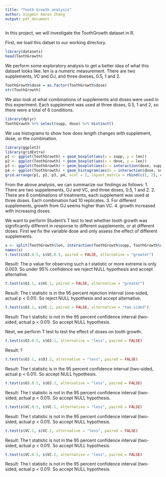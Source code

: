 ```yaml
---
title: "Tooth Growth analysis"
author: Xingmin Aaron Zhang
output: pdf_document
---
```


In this project, we will investigate the ToothGrowth dataset in R. 

First, we load this datset to our working directory.
```r
library(datasets)
head(ToothGrowth)
```

We perform some exploratory analysis to get a better idea of what this dataset looks like. len is a numeric measurement. There are two supplements, VC and OJ, and three doeses, 0.5, 1 and 2. 
```r
ToothGrowth$dose = as.factor(ToothGrowth$dose)
str(ToothGrowth)
```

We also look at what combinations of supplements and doses were used in this experiment. Each supplement was used at three doses, 0.5, 1 and 2, so there were a total of 6 conditions.
```r
library(dplyr)
ToothGrowth %>% select(supp, dose) %>% distinct()
```

We use histograms to show how does length changes with supplement, dose, or the combination.
```r
library(ggplot2)
library(gridExtra)
p1 <- ggplot(ToothGrowth) + geom_boxplot(aes(x = supp, y = len))
p2 <- ggplot(ToothGrowth) + geom_boxplot(aes(x = dose, y = len))
p3 <- ggplot(ToothGrowth) + geom_boxplot(aes(x = interaction(dose, supp), y = len))
p4 <- ggplot(ToothGrowth) + geom_histogram(aes(x = interaction(dose, supp)), stat = "count")
grid.arrange(p1, p2, p3, p4, ncol = 2, layout_matrix = rbind(c(1, 2), c(3, 3), c(4,4)))
```

From the above analysis, we can summarize our findings as follows:
1. There are two suppelements, OJ and VC, and three doses, 0.5, 1 and 2.
2. There are 6 combinations of treatments, each supplement was used at three doses. Each combination had 10 replicates.
3. For different supplements, growth from OJ seems higher than VC.
4. growth increased with increasing doses.

We want to perform Student's T test to test whether tooth growth was significantly different in response to different supplements, or at different doses. First we fix the variable dose and only assess the effect of different supplements.
```r
s <- split(ToothGrowth$len, interaction(ToothGrowth$supp, ToothGrowth$dose)) 
names(s)
t.test(s$OJ.0.5, s$VC.0.5, paired = FALSE, alternative = "greater")
```
Result: The p value for observing such a t statistic or more extreme is only 0.003. So under 95% confidence we reject NULL hypothesis and accept alternative. 

```r
t.test(s$OJ.1, s$VC.1, paired = FALSE, alternative = "greater")
```
Result: The t statistic is in the 95 percent rejection interval (one-sided, actual p < 0.01). So reject NULL hypothesis and accept alternative. 


```r
t.test(s$OJ.2, s$VC.2, paired = FALSE, alternative = "two.sided")
```
Result: The t statistic is not in the 95 percent confidence interval (two-sided, actual p < 0.01). So accept NULL hypothesis. 

Next, we perform T test to test the effect of doses on tooth growth.
```r
t.test(s$OJ.0.5, s$OJ.1, alternative = "less", paired = FALSE)
```
Result: ?

```r
t.test(s$OJ.1, s$OJ.2, alternative = "less", paired = FALSE)
```
Result: The t statistic is in the 95 percent confidence interval (two-sided, actual p < 0.01). So accept NULL hypothesis. 

```r
t.test(s$OJ.0.5, s$OJ.2, alternative = "less", paired = FALSE)
```
Result: The t statistic is not in the 95 percent confidence interval (two-sided, actual p < 0.01). So accept NULL hypothesis. 

```r
t.test(s$VC.0.5, s$VC.1, alternative = "less", paired = FALSE)
```
Result: The t statistic is not in the 95 percent confidence interval (two-sided, actual p < 0.01). So accept NULL hypothesis. 

```r
t.test(s$VC.1, s$VC.2, alternative = "less", paired = FALSE)
```
Result: The t statistic is not in the 95 percent confidence interval (two-sided, actual p < 0.01). So accept NULL hypothesis. 

```r
t.test(s$VC.0.5, s$VC.2, alternative = "less", paired = FALSE)
```
Result: The t statistic is not in the 95 percent confidence interval (two-sided, actual p < 0.01). So accept NULL hypothesis. 
